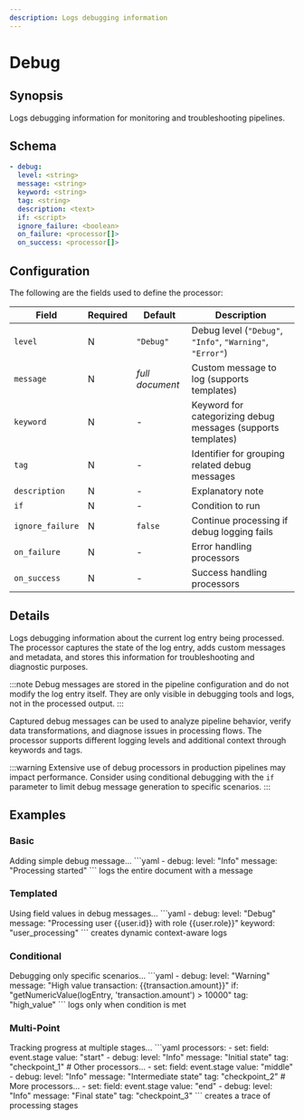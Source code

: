 ```yaml
---
description: Logs debugging information
---
```


# Debug

## Synopsis

Logs debugging information for monitoring and troubleshooting pipelines.

## Schema

```yaml {2-5}
- debug:
  level: <string>
  message: <string>
  keyword: <string>
  tag: <string>
  description: <text>
  if: <script>
  ignore_failure: <boolean>
  on_failure: <processor[]>
  on_success: <processor[]>
```

## Configuration

The following are the fields used to define the processor:

|Field|Required|Default|Description|
|---|---|---|---|
|`level`|N|`"Debug"`|Debug level (`"Debug"`, `"Info"`, `"Warning"`, `"Error"`)|
|`message`|N|*full document*|Custom message to log (supports templates)|
|`keyword`|N|-|Keyword for categorizing debug messages (supports templates)|
|`tag`|N|-|Identifier for grouping related debug messages|
|`description`|N|-|Explanatory note|
|`if`|N|-|Condition to run|
|`ignore_failure`|N|`false`|Continue processing if debug logging fails|
|`on_failure`|N|-|Error handling processors|
|`on_success`|N|-|Success handling processors|

## Details

Logs debugging information about the current log entry being processed. The processor captures the state of the log entry, adds custom messages and metadata, and stores this information for troubleshooting and diagnostic purposes.

:::note
Debug messages are stored in the pipeline configuration and do not modify the log entry itself. They are only visible in debugging tools and logs, not in the processed output.
:::

Captured debug messages can be used to analyze pipeline behavior, verify data transformations, and diagnose issues in processing flows. The processor supports different logging levels and additional context through keywords and tags.

:::warning
Extensive use of debug processors in production pipelines may impact performance. Consider using conditional debugging with the `if` parameter to limit debug message generation to specific scenarios.
:::

## Examples

### Basic

<ExampleGrid>
  <CommentCol>
    Adding simple debug message...
  </CommentCol>
  <CodeCol>
    ```yaml
    - debug:
      level: "Info"
      message: "Processing started"
    ```
  </CodeCol>
  <CommentCol>
    logs the entire document with a message
  </CommentCol>
</ExampleGrid>

### Templated

<ExampleGrid>
  <CommentCol>
    Using field values in debug messages...
  </CommentCol>
  <CodeCol>
    ```yaml
    - debug:
      level: "Debug"
      message: "Processing user {{user.id}} with role {{user.role}}"
      keyword: "user_processing"
    ```
  </CodeCol>
  <CommentCol>
    creates dynamic context-aware logs
  </CommentCol>
</ExampleGrid>

### Conditional

<ExampleGrid>
  <CommentCol>
    Debugging only specific scenarios...
  </CommentCol>
  <CodeCol>
    ```yaml
    - debug:
      level: "Warning"
      message: "High value transaction: {{transaction.amount}}"
      if: "getNumericValue(logEntry, 'transaction.amount') > 10000"
      tag: "high_value"
    ```
  </CodeCol>
  <CommentCol>
    logs only when condition is met
  </CommentCol>
</ExampleGrid>

### Multi-Point

<ExampleGrid>
  <CommentCol>
    Tracking progress at multiple stages...
  </CommentCol>
  <CodeCol>
    ```yaml
    processors:
      - set:
          field: event.stage
          value: "start"
      - debug:
          level: "Info"
          message: "Initial state"
          tag: "checkpoint_1"
      # Other processors...
      - set:
          field: event.stage
          value: "middle"
      - debug:
          level: "Info"
          message: "Intermediate state"
          tag: "checkpoint_2"
      # More processors...
      - set:
          field: event.stage
          value: "end"
      - debug:
          level: "Info"
          message: "Final state"
          tag: "checkpoint_3"
    ```
  </CodeCol>
  <CommentCol>
    creates a trace of processing stages
  </CommentCol>
</ExampleGrid>
